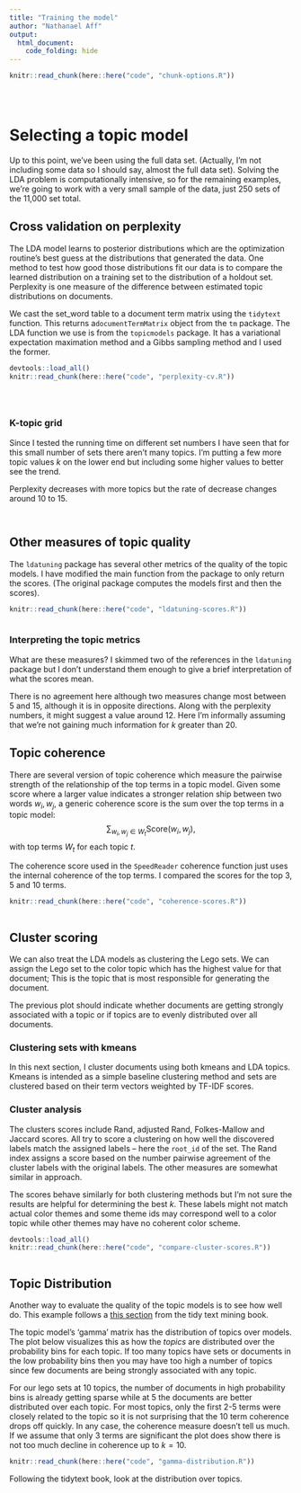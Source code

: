 ```yaml
---
title: "Training the model"
author: "Nathanael Aff"
output: 
  html_document:
    code_folding: hide
---
```


<!-- The file analysis/chunks.R contains chunks that define default settings
shared across the workflowr files. -->

```r
knitr::read_chunk(here::here("code", "chunk-options.R"))
```

```r
```

<!-- Insert last udpate and git version-->
```r
```

```r
```

# Selecting a topic model 

Up to this point, we've been using the full data set. (Actually, I'm not including some data so I should say, almost the full data set). 
Solving the LDA problem is computationally intensive, so for the remaining examples, we're going to work with a very small sample of the data, just 250 sets of the 11,000 set total. 

## Cross validation on perplexity 

The LDA model learns to posterior distributions which are the optimization routine's best guess at the distributions that generated the data. One method to test how good those distributions fit our data is to compare the learned distribution on a training set to the distribution of a holdout set. Perplexity is one measure of the difference between estimated topic distributions on documents. 

We cast the set_word table to a document term matrix using the `tidytext` function. This returns a` documentTermMatrix` object from the `tm` package. The LDA function we use is from the `topicmodels` package. It has a variational expectation maximation method and a Gibbs sampling method and I used the former.


```r
devtools::load_all()
knitr::read_chunk(here::here("code", "perplexity-cv.R"))
```

```r
```

```r
```


```r
```

### K-topic grid

Since I tested the running time on different set numbers I have seen that for this small number of sets there aren't many topics. I'm putting a few more topic values $k$  on the lower end but including some higher values to better see the trend.

Perplexity decreases with more topics but the rate of decrease changes around 10 to 15. 

```r
```


```r
```

## Other measures of topic quality 

The `ldatuning` package has several other metrics of the quality of the topic models. I have modified the main function from the package to only return the scores. (The original package computes the models first and then the scores).  

```r
knitr::read_chunk(here::here("code", "ldatuning-scores.R"))
```

```r
```

### Interpreting the topic metrics

What are these measures? I skimmed two of the references in the `ldatuning` package but I don't understand them enough to give a brief interpretation of what the scores mean.

There is no agreement here although two measures change most between 5 and 15, although it is in opposite directions. Along with the perplexity numbers, it might suggest a value around 12. Here I'm informally assuming that we're not gaining much information for $k$ greater than 20.



## Topic coherence

There are several version of topic coherence which measure the pairwise strength of the relationship of the top terms in a topic model. Given some score where a larger value indicates a stronger relation ship between two words $w_i, w_j$, a generic coherence score is the sum over the top terms in a topic model:  
 $$ \sum_{w_i, w_j \in W_t} \text{Score}(w_i, w_j), $$
 with top terms $W_t$ for each topic $t$.
 
The coherence score used in the `SpeedReader` coherence function just uses the internal coherence of the top terms. I compared the scores for the top 3, 5 and 10 terms.


```r
knitr::read_chunk(here::here("code", "coherence-scores.R"))
```

```r
```


## Cluster scoring 
We can also treat the LDA models as clustering the Lego sets. We can assign the Lego set to the color topic which has the highest value for that document; This is the topic that is most responsible for generating the document.

The previous plot should indicate whether documents are getting strongly associated with a topic or if topics are to evenly distributed over all documents. 

### Clustering sets with kmeans
In this next section, I cluster documents using both kmeans and LDA topics. Kmeans is intended as a simple baseline clustering method and sets are clustered based on their term vectors weighted by TF-IDF scores. 

### Cluster analysis
The clusters scores include Rand, adjusted Rand, Folkes-Mallow and Jaccard scores. All try to score a clustering on how well the discovered labels match the assigned labels -- here the `root_id` of the set.  The Rand index assigns a score based on the number pairwise agreement of the cluster labels with the original labels. The other measures are somewhat similar in approach.

The scores behave similarly for both clustering methods but I'm not sure the results are helpful for determining the best $k$. These labels might not match actual color themes and some theme ids may correspond well to a color topic while other themes may have no coherent color scheme.


```r
devtools::load_all()
knitr::read_chunk(here::here("code", "compare-cluster-scores.R"))

```

```r

```

## Topic Distribution 
Another way to evaluate the quality of the topic models is to see how well do. This example follows a [this section](http://tidytextmining.com/nasa.html#calculating-tf-idf-for-the-description-fields) from the tidy text mining book. 

The topic model's 'gamma' matrix has the distribution of topics over models. The plot below visualizes this as how the _topics_ are distributed over the probability bins for each topic. If too many topics have sets or documents in the low probability bins then you may have too high a number of topics since few documents are being strongly associated with any topic. 

For our lego sets at 10 topics, the number of documents in high probability bins is already getting sparse while at 5 the documents are better distributed over each topic. 
  For most topics, only the first 2-5 terms were closely related to the topic so it is not surprising that the 10 term coherence drops off quickly. In any case, the coherence measure doesn't tell us much. If we assume that only 3 terms are significant the plot does show there is not too much decline in coherence up to $k = 10$.


```r
knitr::read_chunk(here::here("code", "gamma-distribution.R"))
```


Following the tidytext book, look at the distribution over topics.

```r
```


```r
```